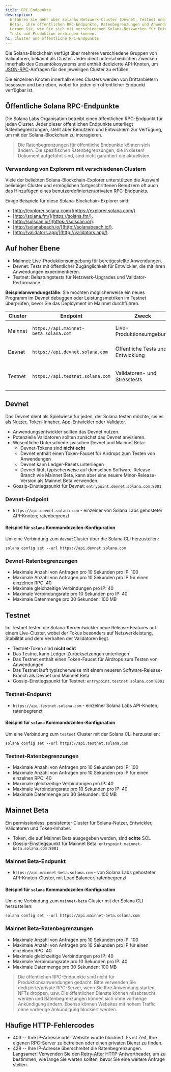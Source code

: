 ```yaml
---
title: RPC-Endpunkte
description:
  Erfahren Sie mehr über Solanas Netzwerk-Cluster (Devnet, Testnet und Mainnet
  Beta), ihre öffentlichen RPC-Endpunkte, Ratenbegrenzungen und Anwendungsfälle.
  Lernen Sie, wie Sie sich mit verschiedenen Solana-Netzwerken für Entwicklung,
  Tests und Produktion verbinden können.
h1: Cluster und öffentliche RPC-Endpunkte
---
```


Die Solana-Blockchain verfügt über mehrere verschiedene Gruppen von Validatoren,
bekannt als Cluster. Jeder dient unterschiedlichen Zwecken innerhalb des
Gesamtökosystems und enthält dedizierte API-Knoten, um
[JSON-RPC](/docs/rpc/)-Anfragen für den jeweiligen Cluster zu erfüllen.

Die einzelnen Knoten innerhalb eines Clusters werden von Drittanbietern besessen
und betrieben, wobei für jeden ein öffentlicher Endpunkt verfügbar ist.

## Öffentliche Solana RPC-Endpunkte

Die Solana Labs Organisation betreibt einen öffentlichen RPC-Endpunkt für jeden
Cluster. Jeder dieser öffentlichen Endpunkte unterliegt Ratenbegrenzungen, steht
aber Benutzern und Entwicklern zur Verfügung, um mit der Solana-Blockchain zu
interagieren.

> Die Ratenbegrenzungen für öffentliche Endpunkte können sich ändern. Die
> spezifischen Ratenbegrenzungen, die in diesem Dokument aufgeführt sind, sind
> nicht garantiert die aktuellsten.

### Verwendung von Explorern mit verschiedenen Clustern

Viele der beliebten Solana-Blockchain-Explorer unterstützen die Auswahl
beliebiger Cluster und ermöglichen fortgeschrittenen Benutzern oft auch das
Hinzufügen eines benutzerdefinierten/privaten RPC-Endpunkts.

Einige Beispiele für diese Solana-Blockchain-Explorer sind:

- [http://explorer.solana.com/](https://explorer.solana.com/).
- [http://solana.fm/](https://solana.fm/).
- [http://solscan.io/](https://solscan.io/).
- [http://solanabeach.io/](http://solanabeach.io/).
- [http://validators.app/](http://validators.app/).

## Auf hoher Ebene

- Mainnet: Live-Produktionsumgebung für bereitgestellte Anwendungen.
- Devnet: Tests mit öffentlicher Zugänglichkeit für Entwickler, die mit ihren
  Anwendungen experimentieren.
- Testnet: Belastungstests für Netzwerk-Upgrades und Validator-Performance.

**Beispielanwendungsfälle**: Sie möchten möglicherweise ein neues Programm im
Devnet debuggen oder Leistungsmetriken im Testnet überprüfen, bevor Sie das
Deployment im Mainnet durchführen.

| **Cluster** | **Endpoint**                          | **Zweck**                         | **Hinweise**                           |
| ----------- | ------------------------------------- | --------------------------------- | -------------------------------------- |
| Mainnet     | `https://api.mainnet-beta.solana.com` | Live-Produktionsumgebung          | Benötigt SOL für Transaktionen         |
| Devnet      | `https://api.devnet.solana.com`       | Öffentliche Tests und Entwicklung | Kostenloser SOL-Airdrop für Tests      |
| Testnet     | `https://api.testnet.solana.com`      | Validatoren- und Stresstests      | Kann gelegentliche Ausfallzeiten haben |

## Devnet

Das Devnet dient als Spielwiese für jeden, der Solana testen möchte, sei es als
Nutzer, Token-Inhaber, App-Entwickler oder Validator.

- Anwendungsentwickler sollten das Devnet nutzen.
- Potenzielle Validatoren sollten zunächst das Devnet anvisieren.
- Wesentliche Unterschiede zwischen Devnet und Mainnet Beta:
  - Devnet-Tokens sind **nicht echt**
  - Devnet enthält einen Token-Faucet für Airdrops zum Testen von Anwendungen
  - Devnet kann Ledger-Resets unterliegen
  - Devnet läuft typischerweise auf demselben Software-Release-Branch wie
    Mainnet Beta, kann aber eine neuere Minor-Release-Version als Mainnet Beta
    verwenden.
- Gossip-Einstiegspunkt für Devnet: `entrypoint.devnet.solana.com:8001`

### Devnet-Endpoint

- `https://api.devnet.solana.com` - einzelner von Solana Labs gehosteter
  API-Knoten; ratenbegrenzt

#### Beispiel für `solana` Kommandozeilen-Konfiguration

Um eine Verbindung zum `devnet`Cluster über die Solana CLI herzustellen:

```shell
solana config set --url https://api.devnet.solana.com
```

### Devnet-Ratenbegrenzungen

- Maximale Anzahl von Anfragen pro 10 Sekunden pro IP: 100
- Maximale Anzahl von Anfragen pro 10 Sekunden pro IP für einen einzelnen RPC:
  40
- Maximale gleichzeitige Verbindungen pro IP: 40
- Maximale Verbindungsrate pro 10 Sekunden pro IP: 40
- Maximale Datenmenge pro 30 Sekunden: 100 MB

## Testnet

Im Testnet testen die Solana-Kernentwickler neue Release-Features auf einem
Live-Cluster, wobei der Fokus besonders auf Netzwerkleistung, Stabilität und dem
Verhalten der Validatoren liegt.

- Testnet-Token sind **nicht echt**
- Das Testnet kann Ledger-Zurücksetzungen unterliegen
- Das Testnet enthält einen Token-Faucet für Airdrops zum Testen von Anwendungen
- Das Testnet läuft typischerweise mit einem neueren Software-Release-Branch als
  Devnet und Mainnet Beta
- Gossip-Einstiegspunkt für Testnet: `entrypoint.testnet.solana.com:8001`

### Testnet-Endpunkt

- `https://api.testnet.solana.com` - einzelner Solana Labs API-Knoten;
  ratenbegrenzt

#### Beispiel für `solana` Kommandozeilen-Konfiguration

Um eine Verbindung zum `testnet` Cluster mit der Solana CLI herzustellen:

```shell
solana config set --url https://api.testnet.solana.com
```

### Testnet-Ratenbegrenzungen

- Maximale Anzahl von Anfragen pro 10 Sekunden pro IP: 100
- Maximale Anzahl von Anfragen pro 10 Sekunden pro IP für einen einzelnen RPC:
  40
- Maximale gleichzeitige Verbindungen pro IP: 40
- Maximale Verbindungsrate pro 10 Sekunden pro IP: 40
- Maximale Datenmenge pro 30 Sekunden: 100 MB

## Mainnet Beta

Ein permissionless, persistenter Cluster für Solana-Nutzer, Entwickler,
Validatoren und Token-Inhaber.

- Token, die auf Mainnet Beta ausgegeben werden, sind **echte** SOL
- Gossip-Einstiegspunkt für Mainnet Beta:
  `entrypoint.mainnet-beta.solana.com:8001`

### Mainnet Beta-Endpunkt

- `https://api.mainnet-beta.solana.com` - von Solana Labs gehosteter
  API-Knoten-Cluster, mit Load Balancer; ratenbegrenzt

#### Beispiel für `solana` Kommandozeilen-Konfiguration

Um eine Verbindung zum `mainnet-beta` Cluster mit der Solana CLI herzustellen:

```shell
solana config set --url https://api.mainnet-beta.solana.com
```

### Mainnet Beta-Ratenbegrenzungen

- Maximale Anzahl von Anfragen pro 10 Sekunden pro IP: 100
- Maximale Anzahl von Anfragen pro 10 Sekunden pro IP für einen einzelnen RPC:
  40
- Maximale gleichzeitige Verbindungen pro IP: 40
- Maximale Verbindungsrate pro 10 Sekunden pro IP: 40
- Maximale Datenmenge pro 30 Sekunden: 100 MB

> Die öffentlichen RPC-Endpunkte sind nicht für Produktionsanwendungen gedacht.
> Bitte verwenden Sie dedizierte/private RPC-Server, wenn Sie Ihre Anwendung
> starten, NFTs droppen, usw. Die öffentlichen Dienste können missbraucht werden
> und Ratenbegrenzungen können sich ohne vorherige Ankündigung ändern. Ebenso
> können Websites mit hohem Traffic ohne vorherige Ankündigung blockiert werden.

## Häufige HTTP-Fehlercodes

- 403 -- Ihre IP-Adresse oder Website wurde blockiert. Es ist Zeit, Ihre eigenen
  RPC-Server zu betreiben oder einen privaten Dienst zu finden.
- 429 -- Ihre IP-Adresse überschreitet die Ratenbegrenzungen. Langsamer!
  Verwenden Sie den
  [Retry-After](https://developer.mozilla.org/en-US/docs/Web/HTTP/Headers/Retry-After)
  HTTP-Antwortheader, um zu bestimmen, wie lange Sie warten sollten, bevor Sie
  eine weitere Anfrage stellen.
